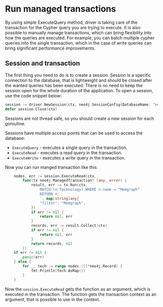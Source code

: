 
# Run managed transactions

By using simple ExecuteQuery method, driver is taking care of the transaction for the Cypher query you are trying to execute. It is also possible
to manually manage transactions, which can bring flexibility into how the queries are executed. For example, you can batch multiple cypher queries into 
the single transaction, which in the case of write queries can bring significant performance improvements.


## Session and transaction 

The first thing you need to do is to create a session. Session is a specific connection to the database, that is lightweight and should be closed after the 
wanted queries has been executed. There is no need to keep the session open for the whole duration of the application. To open a session, use the code snippet below: 

```go
session := driver.NewSession(ctx, neo4j.SessionConfig{DatabaseName: "neo4j"})
defer session.Close(ctx)
```

Sessions are not thread safe, so you should create a new session for each goroutine.

Sessions have multiple access points that can be used to access the database: 

- `ExecuteQuery` - executes a single query in the transaction.
- `ExecuteRead` - executes a read query in the transaction.
- `ExecuteWrite` - executes a write query in the transaction.


Now you can run manged transaction like this: 

```go 
	nodes, err := session.ExecuteRead(ctx,
		func(tx neo4j.ManagedTransaction) (any, error) {
			result, err := tx.Run(ctx, `  
				MATCH (n:Technology) WHERE n.name = "Memgraph"
				RETURN n;
				`, map[string]any{
				"filter": "Memgraph",
			})
			if err != nil {
				return nil, err
			}
			records, err := result.Collect(ctx)
			if err != nil {
				return nil, err
			}
			return records, nil
		})
	if err != nil {
		panic(err)
	} else {
		for _, tech := range nodes.([]*neo4j.Record) {
			fmt.Println(tech.AsMap())
		}
	}
```

Now the `session.ExecuteRead` gets the function as an argument, which is executed in the transaction. The function gets the transaction context as an argument, 
that is possible to use in the context. 



